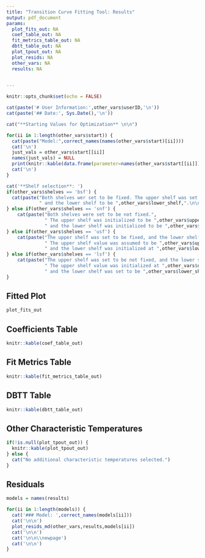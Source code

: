 ```yaml
---
title: "Transition Curve Fitting Tool: Results"
output: pdf_document
params:
  plot_fits_out: NA
  coef_table_out: NA
  fit_metrics_table_out: NA
  dbtt_table_out: NA
  plot_tpout_out: NA
  plot_resids: NA 
  other_vars: NA
  results: NA

  
---
```


```r
knitr::opts_chunk$set(echo = FALSE)
```

```r
cat(paste('# User Information:',other_vars$userID,'\n'))
cat(paste('## Date:', Sys.Date(),'\n'))
```



```r
cat("**Starting Values for Optimization** \n\n")

for(ii in 1:length(other_vars$start)) {
  cat(paste("Model:",correct_names(names(other_vars$start)[ii])))
  cat('\n')
  just_vals = other_vars$start[[ii]]
  names(just_vals) = NULL
  print(knitr::kable(data.frame(parameter=names(other_vars$start[[ii]]),initial_value=just_vals)))
  cat('\n')
}
```

```r
cat('**Shelf selection**: ')
if(other_vars$shelves == 'bsf') {
  cat(paste("Both shelves wer set to be fixed. The upper shelf was set to be ",other_vars$upper_shelf,
            " and the lower shelf to be ",other_vars$lower_shelf,".\n\n",sep=""))
} else if(other_vars$shelves == 'snf') {
    cat(paste("Both shelves were set to be not fixed.",
              " The upper shelf was initialized to be ",other_vars$upper_shelf,
              " and the lower shelf was initialized to be ",other_vars$lower_shelf,".\n\n",sep=""))
} else if(other_vars$shelves == 'usf') {
    cat(paste("The upper shelf was set to be fixed, and the lower shelf was set to be not fixed.",
              " The upper shelf value was assumed to be ",other_vars$upper_shelf,
              " and the lower shelf was initialized at ",other_vars$lower_shelf,".\n\n",sep=""))
} else if(other_vars$shelves == 'lsf') {
    cat(paste("The upper shelf was set to be not fixed, and the lower shelf was set to be fixed.",
              " The upper shelf value was initialized at ",other_vars$upper_shelf,
              " and the lower shelf was set to be ",other_vars$lower_shelf,".\n\n",sep=""))
}
```

## Fitted Plot
```r
plot_fits_out
```

\newpage

## Coefficients Table
```r
knitr::kable(coef_table_out)
```

## Fit Metrics Table
```r
knitr::kable(fit_metrics_table_out)
```


## DBTT Table
```r
knitr::kable(dbtt_table_out)
```


## Other Characteristic Temperatures
```r
if(!is.null(plot_tpout_out)) {
  knitr::kable(plot_tpout_out)
} else {
  cat("No additional characteristic temperatures selected.")
}

```

\newpage

## Residuals
```r
models = names(results)

for(ii in 1:length(models)) {
  cat('### Model: ',correct_names(models[ii]))
  cat('\n\n')
  plot_resids_md(other_vars,results,models[ii])
  cat('\n\n')
  cat('\n\n\\newpage')
  cat('\n\n')
}
```
